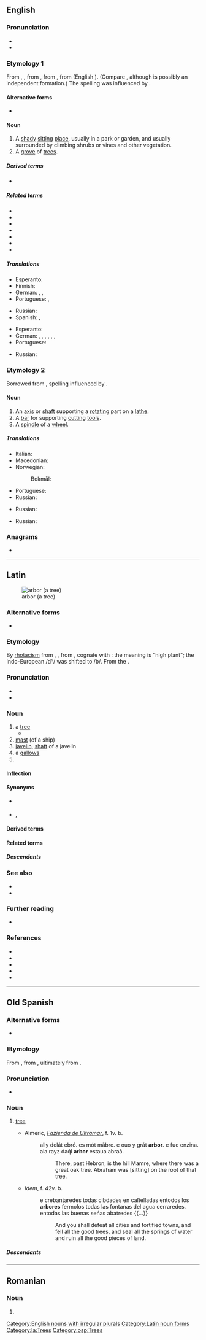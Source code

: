 {{also|Arbor|árbor}}
==English==

===Pronunciation===
* {{audio|en-us-arbor.ogg|Audio (US)|lang=en}}
* {{rhymes|ɑː(r)bə(r)|lang=en}}

===Etymology 1===
From {{inh|en|enm|arbour}}, {{m|enm|erbour}}, from {{der|en|fro|erbier||field, meadow, kitchen garden}}, from {{m|fro|erbe||grass, herb}}, from {{der|en|la|herba||grass, herb}} (English {{m|en|herb}}). (Compare {{der|en|LL.|herbārium}}, although {{m|fro|erbier}} is possibly an independent formation.) The spelling was influenced by {{etyl|la|en}} {{m|la|arbor||tree}}.

====Alternative forms====
* {{l|en|arbour}} {{qualifier|chiefly British}}

====Noun====
{{en-noun|s|arbores}}

# A [[shady]] [[sit]]ting [[place]], usually in a park or garden, and usually surrounded by climbing shrubs or vines and other vegetation.
# A [[grove]] of [[tree]]s.

=====Derived terms=====
* {{l|en|Ann Arbor}}

=====Related terms=====
* {{l|en|arboreal}}
* {{l|en|arborescent}}
* {{l|en|arboreous}}
* {{l|en|arborescent}}
* {{l|en|arboretum}}
* {{l|en|arbor vitae}}
* {{l|en|herb}}

=====Translations=====
{{trans-top|a shady place for sitting}}
* Esperanto: {{t|eo|laŭbo}}
* Finnish: {{t|fi|vilpola}}
* German: {{t+|de|Hain|m}}, {{t+|de|Laube|f}}, {{t+|de|Gartenlaube|f}}
* Portuguese: {{t+|pt|pérgola|f}}, {{t+|pt|caramanchão|m}}
{{trans-mid}}
* Russian: {{t+|ru|бесе́дка|f}}
* Spanish: {{t+|es|cenado|m}}, {{t+|es|pérgola|f}}
{{trans-bottom}}

{{trans-top|a grove of trees}}
* Esperanto: {{t|eo|arbareto}}
* German: {{t+|de|Hain|m}}, {{t+|de|Gehölz|n}}, {{t+|de|Baumgruppe|f}}, {{t+|de|Wäldchen|n}}, {{t+|de|Hag|m}}, {{t|de|Tannicht|n}}, {{t+|de|Allee|f}}
* Portuguese: {{t+|pt|renque}}
{{trans-mid}}
* Russian: {{t+|ru|ро́ща|f}}
{{trans-bottom}}

===Etymology 2===
Borrowed from {{bor|en|fr|arbre||tree, axis}}, spelling influenced by {{der|en|la|arbor||tree}}.

====Noun====
{{en-noun|s|arbores}}

# An [[axis]] or [[shaft]] supporting a [[rotate|rotating]] part on a [[lathe]].
# A [[bar]] for supporting [[cut]]ting [[tool]]s.
# A [[spindle]] of a [[wheel]].

=====Translations=====
{{trans-top|axis or shaft on a lathe}}
* Italian: {{t+|it|mandrino|m}}
* Macedonian: {{t|mk|оска}}
* Norwegian:
*: Bokmål: {{t+|nb|spindel|m}}
{{trans-mid}}
* Portuguese: {{t|pt|mandril|m}}
* Russian: {{t+|ru|шпи́ндель|m}}
{{trans-bottom}}

{{trans-top|bar for supporting cutting tools}}
* Russian: {{t+|ru|опра́вка|f}}
{{trans-mid}}
{{trans-bottom}}

{{trans-top|spindle of a wheel}}
* Russian: {{t+|ru|ось|f}}
{{trans-mid}}
{{trans-bottom}}

===Anagrams===
* {{anagrams|en|Barro|borra}}

[[Category:English nouns with irregular plurals]]

----

==Latin==
[[Image:Linde von linn.jpg|thumb|arbor (a tree)]]

===Alternative forms===
* {{l|la|arbōs}}

===Etymology===
By [[rhotacism]] from {{inh|la|itc-ola|arbōs}}, {{m|la|arbōsis}}, from {{inh|la|itc-pro|*arðōs}}, cognate with {{m|la|arduus||high}}: the meaning is "high plant"; the Indo-European /dʰ/ was shifted to /b/. From the {{der|la|ine-pro|*h₃erdʰ-||high, to grow}}.

===Pronunciation===
* {{la-IPA}}
* {{audio|la-cls-arbor.ogg|Audio (Classical)|lang=la}}

===Noun===
{{la-noun|arbor|arboris|f|third}}

# a [[tree]]
#* {{Q|la|Virgil|Aeneid|10|quote=Interea genitor Tiberini ad fluminis undam / uulnera siccabat lymphis corpusque leuabat / '''arboris''' acclinis trunco|trans=Meantime, his father at Tiber's flowing stream bathed his wounds in the clear water and his body leant against the trunk of '''a tree'''.}}
# [[mast]] (of a ship)
# [[javelin]], [[shaft]] of a javelin
# a [[gallows]]
# {{inflection of|arbor||voc|s|lang=la}}

====Inflection====
{{la-decl-3rd|arbor|arbor}}

====Synonyms====
* {{sense|mast of a ship}} {{l|la|mālus}}
* {{sense|javelin}} {{l|la|iaculum}}, {{l|la|pīlum}}

====Derived terms====
{{der3|lang=la
|arborārius
|arborātor
|arborēscō
|arborētum
|[[arboreus]], [[arborius]]
|arbuscula
|arbutus
|sacerarbōs}}

====Related terms====
{{rel3|lang=la
|arbuscula
|arbustīvus
|arbustō
|arbustum
|arbustus
|arbutus
}}

=====Descendants=====
{{der-top|Descendants}}
{{etymtree|la|la|arbor}}
{{der-bottom}}

===See also===
* {{l|la|pōmus}}
* {{l|la|silva}}

===Further reading===
* {{R:L&S|arbor|arbor1}}

===References===
* {{R:L&S}}
* {{R:Elementary Lewis}}
* {{R:du Cange}}
* {{R:Gaffiot}}
* {{R:M&A}}

[[Category:Latin noun forms]]
[[Category:la:Trees]]

----

==Old Spanish==

===Alternative forms===
* {{l|osp|arbol}}

===Etymology===
From {{inh|osp|la|arbor|arbor, arborem}}, from {{inh|osp|itc-ola|arbos|arbōs}}, ultimately from {{der|osp|ine-pro|*h₃erdʰ-||high, to grow}}.

===Pronunciation===
* {{IPA|[ˈar.βor]|lang=osp}}

===Noun===
{{osp-noun|m|es}}

# [[tree]]
#* {{circa|1200}} Almeric, ''[[w:Fazienda de Ultramar|Fazienda de Ultramar]]'', f. 1v. b.
#*: ally delát ebró. es mót mãbre. e ouo y grát '''arbor'''. e fue enzina. ala rayz daq́l '''arbor''' estaua abraã.
#*:: There, past Hebron, is the hill Mamre, where there was a great oak tree. Abraham was [sitting] on the root of that tree. <!--Genesis 18:1?-->
#* ''Idem'', f. 42v. b.
#*: e crebantaredes todas cibdades en caſtelladas entodos los '''arbores''' fermoſos todas las fontanas del agua cerraredes. entodas las buenas seńas abatredes {{...}}
#*:: And you shall defeat all cities and fortified towns, and fell all the good trees, and seal all the springs of water and ruin all the good pieces of land.<!--2 Kings 3:19-->

=====Descendants=====
{{etymtree|osp|la|arbor}}

[[Category:osp:Trees]]

----

==Romanian==

===Noun===
{{ro-noun|m|arbori}}

# {{alternative form of|arbore|lang=ro}}